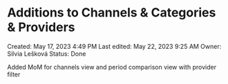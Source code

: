 # Additions to Channels & Categories & Providers

Created: May 17, 2023 4:49 PM
Last edited: May 22, 2023 9:25 AM
Owner: Silvia Lešková
Status: Done

Added MoM for channels view and period comparison view with provider filter